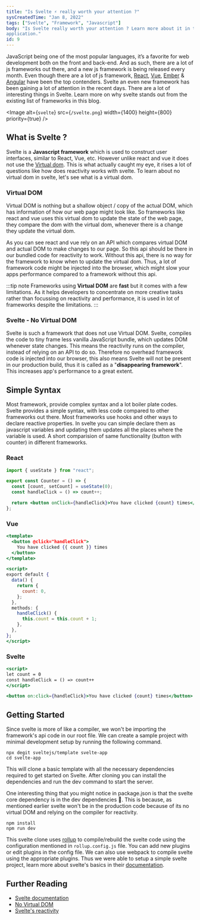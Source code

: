 ```yaml
---
title: "Is Svelte ⚡ really worth your attention ?"
sysCreatedTime: "Jan 8, 2022"
tags: ["Svelte", "Framework", "Javascript"]
body: "Is Svelte really worth your attention ? Learn more about it in this blog. Also learn on how to setup a basic Svelte
application."
id: 9
---
```


JavaScript being one of the most popular languages, it’s a favorite for web development both on the front and back-end.
And as such, there are a lot of js frameworks out there, and a new js framework is being released every month. Even though
there are a lot of js framework, [React](https://reactjs.org/), [Vue](https://vuejs.org/), [Ember](https://emberjs.com/) &
[Angular](https://angular.io/) have been the top contenders. Svelte an even new framework has been gaining a lot of attention
in the recent days. There are a lot of interesting things in Svelte. Learn more on why svelte stands out from the existing list
of frameworks in this blog.

<Image
  alt={`svelte`}
  src={`/svelte.png`}
  width={1400}
  height={800}
  priority={true}
/>

## What is Svelte ?

Svelte is a **Javascript framework** which is used to construct user interfaces, similar to React, Vue, etc. However unlike react and
vue it does not use the [Virtual dom](https://reactjs.org/docs/faq-internals.html). This is what actually caught my eye, it rises a lot of questions like how does reactivity
works with svelte. To learn about no virtual dom in svelte, let's see what is a virtual dom.

### Virtual DOM

Virtual DOM is nothing but a shallow object / copy of the actual DOM, which has information of how our web page might look like. So
frameworks like react and vue uses this virtual dom to update the state of the web page, they compare the dom with the virtual
dom, whenever there is a change they update the virtual dom.

As you can see react and vue rely on an API which compares virtual DOM and actual DOM to make changes to our page. So this api
should be there in our bundled code for reactivity to work. Without this api, there is no way for the framework to know when to
update the virtual dom. Thus, a lot of framework code might be injected into the browser, which might slow your
apps performance compared to a framework without this api.

:::tip note
Frameworks using **Virtual DOM** are **fast** but it comes with a few limitations. As it helps developers to concentrate on more
creative tasks rather than focussing on reactivity and performance, it is used in lot of frameworks despite the limitations.
:::

### Svelte - No Virtual DOM

Svelte is such a framework that does not use Virtual DOM. Svelte, compiles the code to tiny frame less vanilla JavaScript bundle,
which updates DOM whenever state changes. This means the reactivity runs on the compiler, instead of relying on an API to do so.
Therefore no overhead framework code is injected into our browser, this also means Svelte will not be present in our production
build, thus it is called as a "**disappearing framework**". This increases app's performance to a great extent.

## Simple Syntax

Most framework, provide complex syntax and a lot boiler plate codes. Svelte provides a simple syntax, with less code compared to other
frameworks out there. Most frameworks use hooks and other ways to declare reactive properties. In svelte you can simple declare
them as javascript variables and updating them updates all the places where the variable is used. A short comparision of same
functionality (button with counter) in different frameworks.

### React

```jsx
import { useState } from "react";

export const Counter = () => {
  const [count, setCount] = useState(0);
  const handleClick = () => count++;

  return <button onClick={handleClick}>You have clicked {count} times</button>;
};
```

### Vue

```jsx
<template>
  <button @click="handleClick">
    You have clicked {{ count }} times
  </button>
</template>

<script>
export default {
  data() {
    return {
      count: 0,
    };
  },
  methods: {
    handleClick() {
      this.count = this.count + 1;
    },
  },
};
</script>
```

### Svelte

```jsx
<script>
let count = 0
const handleClick = () => count++
</script>

<button on:click={handleClick}>You have clicked {count} times</button>
```

## Getting Started

Since svelte is more of like a compiler, we won't be importing the framework's api code in our root file. We can create a sample
project with minimal development setup by running the following command.

```shell
npx degit sveltejs/template svelte-app
cd svelte-app
```

This will clone a basic template with all the necessary dependencies required to get started on Svelte. After cloning you can install
the dependencies and run the dev command to start the server.

One interesting thing that you might notice in package.json is that the svelte core dependency is in the dev dependencies 🤯. This
is because, as mentioned earlier svelte won't be in the production code because of its no virtual DOM and relying on the compiler
for reactivity.

```shell
npm install
npm run dev
```

This svelte clone uses [rollup](https://rollupjs.org/guide/en/) to compile/rebuild the svelte code using the configuration mentioned in `rollup.config.js`
file. You can add new plugins or edit plugins in the config file. We can also use webpack to compile svelte using the appropriate
plugins. Thus we were able to setup a simple svelte project, learn more about svelte's basics in their [documentation](https://svelte.dev/).

## Further Reading

- [Svelte documentation](https://svelte.dev/)
- [No Virtual DOM](https://svelte.dev/blog/virtual-dom-is-pure-overhead)
- [Svelte's reactivity](https://svelte.dev/blog/svelte-3-rethinking-reactivity)
